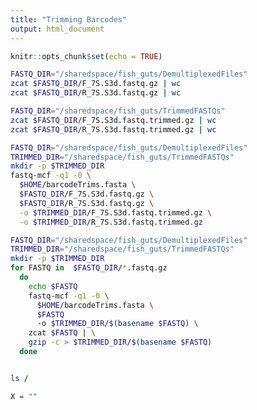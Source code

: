 ```yaml
---
title: "Trimming Barcodes"
output: html_document
---
```


```r
knitr::opts_chunk$set(echo = TRUE)
```

```bash
FASTQ_DIR="/sharedspace/fish_guts/DemultiplexedFiles"
zcat $FASTQ_DIR/F_7S.S3d.fastq.gz | wc
zcat $FASTQ_DIR/R_7S.S3d.fastq.gz | wc

```

```bash
FASTQ_DIR="/sharedspace/fish_guts/TrimmedFASTQs"
zcat $FASTQ_DIR/F_7S.S3d.fastq.trimmed.gz | wc
zcat $FASTQ_DIR/R_7S.S3d.fastq.trimmed.gz | wc
```


```bash
FASTQ_DIR="/sharedspace/fish_guts/DemultiplexedFiles"
TRIMMED_DIR="/sharedspace/fish_guts/TrimmedFASTQs"
mkdir -p $TRIMMED_DIR
fastq-mcf -q1 -0 \
  $HOME/barcodeTrims.fasta \
  $FASTQ_DIR/F_7S.S3d.fastq.gz \
  $FASTQ_DIR/R_7S.S3d.fastq.gz \
  -o $TRIMMED_DIR/F_7S.S3d.fastq.trimmed.gz \
  -o $TRIMMED_DIR/R_7S.S3d.fastq.trimmed.gz
```

```bash
FASTQ_DIR="/sharedspace/fish_guts/DemultiplexedFiles"
TRIMMED_DIR="/sharedspace/fish_guts/TrimmedFASTQs"
mkdir -p $TRIMMED_DIR
for FASTQ in  $FASTQ_DIR/*.fastq.gz
  do
    echo $FASTQ
    fastq-mcf -q1 -0 \
      $HOME/barcodeTrims.fasta \
      $FASTQ
      -o $TRIMMED_DIR/$(basename $FASTQ) \
    zcat $FASTQ | \
    gzip -c > $TRIMMED_DIR/$(basename $FASTQ)
  done
```

```r

```

```bash
ls /
```

```r
X = ""
```

